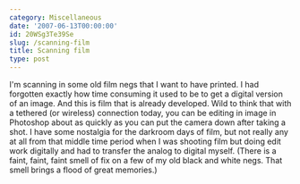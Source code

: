 ```yaml
---
category: Miscellaneous
date: '2007-06-13T00:00:00'
id: 20WSg3Te39Se
slug: /scanning-film
title: Scanning film
type: post
---
```


I'm scanning in some old film negs that I want to have printed. I
had forgotten exactly how time consuming it used to be to get a
digital version of an image. And this is film that is already
developed. Wild to think that with a tethered (or wireless)
connection today, you can be editing in image in Photoshop about as
quickly as you can put the camera down after taking a shot. I have
some nostalgia for the darkroom days of film, but not really any at
all from that middle time period when I was shooting film but doing
edit work digitally and had to transfer the analog to digital
myself. (There is a faint, faint, faint smell of fix on a few of my
old black and white negs. That smell brings a flood of great
memories.)